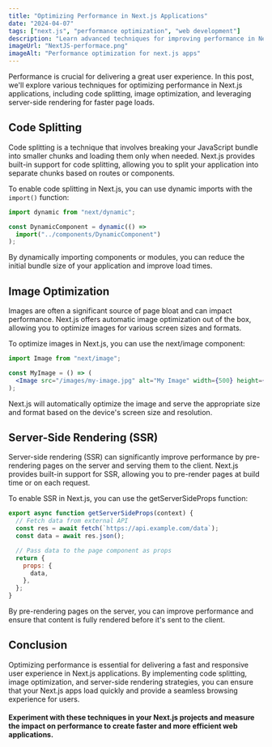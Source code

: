 ```yaml
---
title: "Optimizing Performance in Next.js Applications"
date: "2024-04-07"
tags: ["next.js", "performance optimization", "web development"]
description: "Learn advanced techniques for improving performance in Next.js apps, including code splitting, image optimization, and server-side rendering strategies."
imageUrl: "NextJS-performace.png"
imageAlt: "Performance optimization for next.js apps"
---
```


<CustomImage
  src="NextJS-performace.png"
  alt="Performance optimization for next.js apps"
/>

Performance is crucial for delivering a great user experience. In this post, we'll explore various techniques for optimizing performance in Next.js applications, including code splitting, image optimization, and leveraging server-side rendering for faster page loads.

## Code Splitting

Code splitting is a technique that involves breaking your JavaScript bundle into smaller chunks and loading them only when needed. Next.js provides built-in support for code splitting, allowing you to split your application into separate chunks based on routes or components.

To enable code splitting in Next.js, you can use dynamic imports with the `import()` function:

```javascript
import dynamic from "next/dynamic";

const DynamicComponent = dynamic(() =>
  import("../components/DynamicComponent")
);
```

By dynamically importing components or modules, you can reduce the initial bundle size of your application and improve load times.

## Image Optimization

Images are often a significant source of page bloat and can impact performance. Next.js offers automatic image optimization out of the box, allowing you to optimize images for various screen sizes and formats.

To optimize images in Next.js, you can use the next/image component:

```jsx
import Image from "next/image";

const MyImage = () => (
  <Image src="/images/my-image.jpg" alt="My Image" width={500} height={300} />
);
```

Next.js will automatically optimize the image and serve the appropriate size and format based on the device's screen size and resolution.

## Server-Side Rendering (SSR)

Server-side rendering (SSR) can significantly improve performance by pre-rendering pages on the server and serving them to the client. Next.js provides built-in support for SSR, allowing you to pre-render pages at build time or on each request.

To enable SSR in Next.js, you can use the getServerSideProps function:

```jsx
export async function getServerSideProps(context) {
  // Fetch data from external API
  const res = await fetch(`https://api.example.com/data`);
  const data = await res.json();

  // Pass data to the page component as props
  return {
    props: {
      data,
    },
  };
}
```

By pre-rendering pages on the server, you can improve performance and ensure that content is fully rendered before it's sent to the client.

## Conclusion

Optimizing performance is essential for delivering a fast and responsive user experience in Next.js applications. By implementing code splitting, image optimization, and server-side rendering strategies, you can ensure that your Next.js apps load quickly and provide a seamless browsing experience for users.

#### Experiment with these techniques in your Next.js projects and measure the impact on performance to create faster and more efficient web applications.
